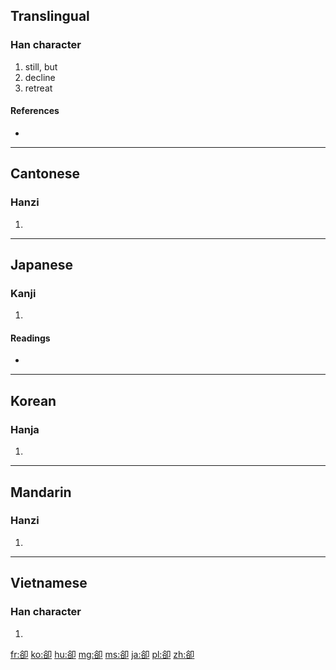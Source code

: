 {{also|却}}
==Translingual==

===Han character===
{{Han char|rn=26|rad=卩|as=07|sn=9|four=8762<sub>0</sub>|canj=金口尸中 (CRSL)}}

# still, but
# decline
# retreat

====References====
* {{Han ref|kx=0159.280|dkj=02867|dj=0365.110|hdz=10317.020|uh=537B|ud=21371|bh=AB6F|bd=43887}}

----

==Cantonese==

===Hanzi===
{{yue-hanzi|jyut=|y=keuk3|sim=却}}

# {{defn|Cantonese|sort=卩07}}

----

==Japanese==

===Kanji===
{{ja-kanji|grade=|rs=卩07}}

# {{defn|Japanese|sort=卩07}}

====Readings====
* {{ja-readings|on=[[きゃく]] (kyaku)|kun=[[しりぞく]] (shirizoku), [[しりぞける]] (shirizokeru), [[かえって]] (kaette)}}

----

==Korean==

===Hanja===
{{ko-hanja|hangeul=각|rv=gak|mr=kak}}

# {{defn|Korean|sort=卩07}}

----

==Mandarin==

===Hanzi===
{{cmn-hanzi|sim=却|pin=[[què]] ([[que4]])|wg=ch'üeh<sup>4</sup>}}

# {{defn|Mandarin|sort=卩07}}

----

==Vietnamese==

===Han character===
{{vi-hantu|[[khước]]|rs=卩07}}

# {{defn|Vietnamese|sort=卩07}}

[[fr:卻]]
[[ko:卻]]
[[hu:卻]]
[[mg:卻]]
[[ms:卻]]
[[ja:卻]]
[[pl:卻]]
[[zh:卻]]